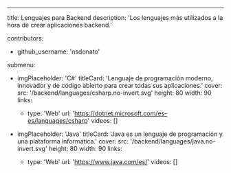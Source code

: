 ---
title: Lenguajes para Backend
description: 'Los lenguajes más utilizados a la hora de crear aplicaciones backend.'

contributors:
  - github_username: 'nsdonato'

submenu:
  - imgPlaceholder: 'C#'
    titleCard: 'Lenguaje de programación moderno, innovador y de código abierto para crear todas sus aplicaciones.'
    cover:
      src: '/backend/languages/csharp.no-invert.svg'
      height: 80
      width: 90
    links:
      - type: 'Web'
        url: 'https://dotnet.microsoft.com/es-es/languages/csharp'
    videos: []

  - imgPlaceholder: 'Java'
    titleCard: 'Java es un lenguaje de programación y una plataforma informática.'
    cover:
      src: '/backend/languages/java.no-invert.svg'
      height: 80
      width: 90
    links:
      - type: 'Web'
        url: 'https://www.java.com/es/'
    videos: []